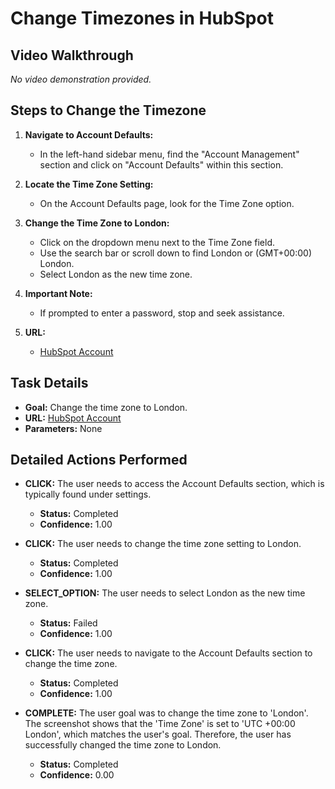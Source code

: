 # Change Timezones in HubSpot

## Video Walkthrough

*No video demonstration provided.*

## Steps to Change the Timezone

1. **Navigate to Account Defaults:**
   - In the left-hand sidebar menu, find the "Account Management" section and click on "Account Defaults" within this section.

2. **Locate the Time Zone Setting:**
   - On the Account Defaults page, look for the Time Zone option.

3. **Change the Time Zone to London:**
   - Click on the dropdown menu next to the Time Zone field.
   - Use the search bar or scroll down to find London or (GMT+00:00) London.
   - Select London as the new time zone.

4. **Important Note:**
   - If prompted to enter a password, stop and seek assistance.

5. **URL:**
   - [HubSpot Account](https://app.hubspot.com/)

## Task Details

- **Goal:** Change the time zone to London.
- **URL:** [HubSpot Account](https://app.hubspot.com/)
- **Parameters:** None

## Detailed Actions Performed

- **CLICK:** The user needs to access the Account Defaults section, which is typically found under settings.
  - **Status:** Completed
  - **Confidence:** 1.00

- **CLICK:** The user needs to change the time zone setting to London.
  - **Status:** Completed
  - **Confidence:** 1.00

- **SELECT_OPTION:** The user needs to select London as the new time zone.
  - **Status:** Failed
  - **Confidence:** 1.00

- **CLICK:** The user needs to navigate to the Account Defaults section to change the time zone.
  - **Status:** Completed
  - **Confidence:** 1.00

- **COMPLETE:** The user goal was to change the time zone to 'London'. The screenshot shows that the 'Time Zone' is set to 'UTC +00:00 London', which matches the user's goal. Therefore, the user has successfully changed the time zone to London.
  - **Status:** Completed
  - **Confidence:** 0.00